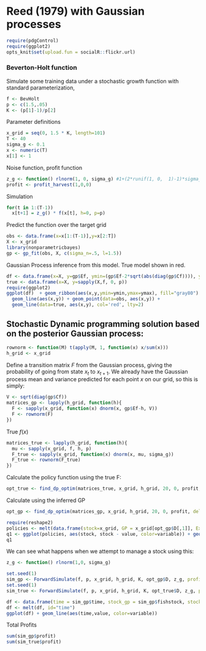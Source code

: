 Reed (1979) with Gaussian processes 
========================================================

```r
require(pdgControl)
require(ggplot2)
opts_knit$set(upload.fun = socialR::flickr.url)
```

### Beverton-Holt function

Simulate some training data under a stochastic growth function with standard parameterization,


``` r
f <- BevHolt
p <- c(1.5,.05)
K <- (p[1]-1)/p[2] 
```



Parameter definitions

```r
x_grid = seq(0, 1.5 * K, length=101)
T <- 40
sigma_g <- 0.1
x <- numeric(T)
x[1] <- 1
```

Noise function, profit function
```r
z_g <- function() rlnorm(1, 0, sigma_g) #1+(2*runif(1, 0,  1)-1)*sigma_g #
profit <- profit_harvest(1,0,0)
```


Simulation 

```r
for(t in 1:(T-1))
  x[t+1] = z_g() * f(x[t], h=0, p=p)
```



Predict the function over the target grid

```r
obs <- data.frame(x=x[1:(T-1)],y=x[2:T])
X <- x_grid
library(nonparametricbayes)
gp <- gp_fit(obs, X, c(sigma_n=.5, l=1.5))
```

Gaussian Process inference from this model.  True model shown in red.  

```r
df <- data.frame(x=X, y=gp$Ef, ymin=(gp$Ef-2*sqrt(abs(diag(gp$Cf)))), ymax=(gp$Ef+2*sqrt(abs(diag(gp$Cf)))))
true <- data.frame(x=X, y=sapply(X,f, 0, p))
require(ggplot2)
ggplot(df)  + geom_ribbon(aes(x,y,ymin=ymin,ymax=ymax), fill="gray80") +
  geom_line(aes(x,y)) + geom_point(data=obs, aes(x,y)) +
  geom_line(data=true, aes(x,y), col='red', lty=2)
```


## Stochastic Dynamic programming solution based on the posterior Gaussian process:

```r
rownorm <- function(M) t(apply(M, 1, function(x) x/sum(x)))
h_grid <- x_grid
```

Define a transition matrix $F$ from the Gaussian process, giving the probability of going from state $x_t$ to $x_{t+1}$.
We already have the Gaussian process mean and variance predicted for each point $x$ on our grid, so this is simply:


```r
V <- sqrt(diag(gp$Cf))
matrices_gp <- lapply(h_grid, function(h){
  F <- sapply(x_grid, function(x) dnorm(x, gp$Ef-h, V))
  F <- rownorm(F)
})
```

True $f(x)$

```r
matrices_true <- lapply(h_grid, function(h){
  mu <- sapply(x_grid, f, h, p)
  F_true <- sapply(x_grid, function(x) dnorm(x, mu, sigma_g))
  F_true <- rownorm(F_true)
})
```


Calculate the policy function using the true F:

```r
opt_true <- find_dp_optim(matrices_true, x_grid, h_grid, 20, 0, profit, delta=.01)
```

Calculate using the inferred GP

```r
opt_gp <- find_dp_optim(matrices_gp, x_grid, h_grid, 20, 0, profit, delta=.01)
```



```r
require(reshape2)
policies <- melt(data.frame(stock=x_grid, GP = x_grid[opt_gp$D[,1]], Exact = x_grid[opt_true$D[,1]]), id="stock")
q1 <- ggplot(policies, aes(stock, stock - value, color=variable)) + geom_point() + xlab("stock size") + ylab("escapement") 
q1
```

We can see what happens when we attempt to manage a stock using this:

``` r
z_g <- function() rlnorm(1,0, sigma_g)
````

``` r
set.seed(1)
sim_gp <- ForwardSimulate(f, p, x_grid, h_grid, K, opt_gp$D, z_g, profit=profit)
set.seed(1)
sim_true <- ForwardSimulate(f, p, x_grid, h_grid, K, opt_true$D, z_g, profit=profit)
````

``` r
df <- data.frame(time = sim_gp$time, stock_gp = sim_gp$fishstock, stock_true = sim_true$fishstock, harvest_gp = sim_gp$harvest, havest_true = sim_true$harvest)
df <- melt(df, id="time")
ggplot(df) + geom_line(aes(time,value, color=variable))
````

Total Profits

```r
sum(sim_gp$profit)
sum(sim_true$profit)
```

